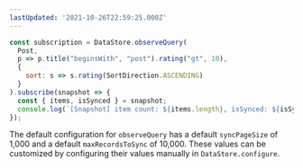 ```yaml
---
lastUpdated: '2021-10-26T22:59:25.000Z'
---
```

```js
const subscription = DataStore.observeQuery(
  Post,
  p => p.title("beginsWith", "post").rating("gt", 10),
  {
    sort: s => s.rating(SortDirection.ASCENDING)
  }
).subscribe(snapshot => {
  const { items, isSynced } = snapshot;
  console.log(`[Snapshot] item count: ${items.length}, isSynced: ${isSynced}`);
});
```

<Callout>

The default configuration for `observeQuery` has a default `syncPageSize` of 1,000 and a default `maxRecordsToSync` of 10,000. These values can be customized by configuring their values manually in `DataStore.configure`.

</Callout>
